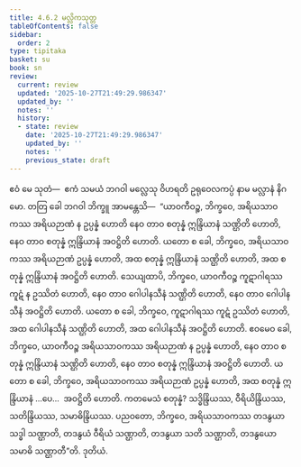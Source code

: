 ```yaml
---
title: 4.6.2 မလ္လိကသုတ္တ
tableOfContents: false
sidebar:
  order: 2
type: tipitaka
basket: su
book: sn
review:
  current: review
  updated: '2025-10-27T21:49:29.986347'
  updated_by: ''
  notes: ''
  history:
  - state: review
    date: '2025-10-27T21:49:29.986347'
    updated_by: ''
    notes: ''
    previous_state: draft
---
```



<ReviewStatus review={frontmatter.review} showDetails={true} />

<HypothesisAnnotation frontmatter={frontmatter} />

<DynamicBreadcrumb />

<Division number="522" book="sn" e="ch" v="18" p="358">

<Paragraph number="1196" book="sn">
ဧဝံ မေ သုတံ—  ဧကံ သမယံ ဘဂဝါ မလ္လေသု ဝိဟရတိ ဥရုဝေလကပ္ပံ နာမ မလ္လာနံ နိဂမော. တတြ ခေါ ဘဂဝါ ဘိက္ခူ အာမန္တေသိ—  “ယာဝကီဝဉ္စ, ဘိက္ခဝေ, အရိယသာဝကဿ အရိယဉာဏံ န ဥပ္ပန္နံ ဟောတိ နေဝ တာဝ စတုန္နံ ဣန္ဒြိယာနံ သဏ္ဌိတိ ဟောတိ, နေဝ တာဝ စတုန္နံ ဣန္ဒြိယာနံ အဝဋ္ဌိတိ ဟောတိ. ယတော စ ခေါ, ဘိက္ခဝေ, အရိယသာဝကဿ အရိယဉာဏံ ဥပ္ပန္နံ ဟောတိ, အထ စတုန္နံ ဣန္ဒြိယာနံ သဏ္ဌိတိ ဟောတိ, အထ စတုန္နံ ဣန္ဒြိယာနံ အဝဋ္ဌိတိ ဟောတိ.
</Paragraph>

<Paragraph number="1197" book="sn">
သေယျထာပိ, ဘိက္ခဝေ, ယာဝကီဝဉ္စ ကူဋာဂါရဿ ကူဋံ န ဥဿိတံ ဟောတိ, နေဝ တာဝ ဂေါပါနသီနံ သဏ္ဌိတိ ဟောတိ, နေဝ တာဝ ဂေါပါနသီနံ အဝဋ္ဌိတိ ဟောတိ. ယတော စ ခေါ, ဘိက္ခဝေ, ကူဋာဂါရဿ ကူဋံ ဥဿိတံ ဟောတိ, အထ ဂေါပါနသီနံ သဏ္ဌိတိ ဟောတိ, အထ ဂေါပါနသီနံ အဝဋ္ဌိတိ ဟောတိ. ဧဝမေဝ ခေါ, ဘိက္ခဝေ, ယာဝကီဝဉ္စ အရိယသာဝကဿ အရိယဉာဏံ န ဥပ္ပန္နံ ဟောတိ, နေဝ တာဝ စတုန္နံ ဣန္ဒြိယာနံ သဏ္ဌိတိ ဟောတိ, နေဝ တာဝ စတုန္နံ ဣန္ဒြိယာနံ အဝဋ္ဌိတိ ဟောတိ. ယတော စ ခေါ, ဘိက္ခဝေ, အရိယသာဝကဿ အရိယဉာဏံ ဥပ္ပန္နံ ဟောတိ, အထ စတုန္နံ ဣန္ဒြိယာနံ …ပေ…  အဝဋ္ဌိတိ ဟောတိ.
</Paragraph>

<Paragraph number="1198" book="sn">
ကတမေသံ စတုန္နံ? သဒ္ဓိန္ဒြိယဿ, ဝီရိယိန္ဒြိယဿ, သတိန္ဒြိယဿ, သမာဓိန္ဒြိယဿ. ပညဝတော, ဘိက္ခဝေ, အရိယသာဝကဿ တဒနွယာ သဒ္ဓါ သဏ္ဌာတိ, တဒနွယံ ဝီရိယံ သဏ္ဌာတိ, တဒနွယာ သတိ သဏ္ဌာတိ, တဒနွယော သမာဓိ သဏ္ဌာတီ”တိ.

</Paragraph>
</Division>

<Paragraph number="1199" type="center" book="sn">
ဒုတိယံ.
</Paragraph>